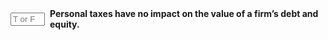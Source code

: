 ::: {.question-block}

<form onsubmit="event.preventDefault(); checkAnswerBox('module8_tf_q20','F')" style="display: flex; align-items: center; gap: 8px;">
  <input type="text" id="module8_tf_q20" name="module8_tf_q20" maxlength="1" placeholder="T or F" style="width: 55px;" data-correct-answer="F" /> 
  <label for="module8_tf_q20"><strong>Personal taxes have no impact on the value of a firm's debt and equity.</strong></label>
</form>

<div id="feedback-module8_tf_q20" class="feedback" data-status="" style="display:none;">
FALSE. Personal tax rates can offset or reduce corporate tax benefits of leverage.
</div>

:::
